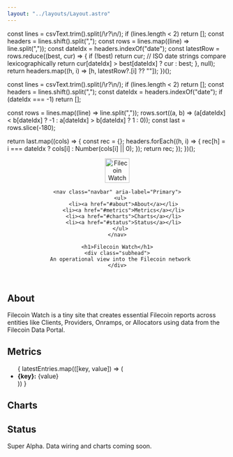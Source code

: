```yaml
---
layout: "../layouts/Layout.astro"
---
```



  const lines = csvText.trim().split(/\r?\n/);
  if (lines.length < 2) return [];
  const headers = lines.shift().split(",");
  const rows = lines.map((line) => line.split(","));
  const dateIdx = headers.indexOf("date");
  const latestRow = rows.reduce((best, cur) => {
    if (!best) return cur;
    // ISO date strings compare lexicographically
    return cur[dateIdx] > best[dateIdx] ? cur : best;
  }, null);
  return headers.map((h, i) => [h, latestRow?.[i] ?? ""]);
})();

  const lines = csvText.trim().split(/\r?\n/);
  if (lines.length < 2) return [];
  const headers = lines.shift().split(",");
  const dateIdx = headers.indexOf("date");
  if (dateIdx === -1) return [];

  const rows = lines.map((line) => line.split(","));
  rows.sort((a, b) => (a[dateIdx] < b[dateIdx] ? -1 : a[dateIdx] > b[dateIdx] ? 1 : 0));
  const last = rows.slice(-180);

  return last.map((cols) => {
    const rec = {};
    headers.forEach((h, i) => {
      rec[h] = i === dateIdx ? cols[i] : Number(cols[i] || 0);
    });
    return rec;
  });
})();

<header class="masthead">
  <div class="logo">
    <a href={import.meta.env.BASE_URL} aria-label="Filecoin Watch home">
      <img src={import.meta.env.BASE_URL + 'favicon.svg'} alt="Filecoin Watch" width="56" height="56" decoding="async" loading="eager" fetchpriority="high" />
    </a>

    <nav class="navbar" aria-label="Primary">
      <ul>
        <li><a href="#about">About</a></li>
        <li><a href="#metrics">Metrics</a></li>
        <li><a href="#charts">Charts</a></li>
        <li><a href="#status">Status</a></li>
      </ul>
    </nav>

    <h1>Filecoin Watch</h1>
    <div class="subhead">
      An operational view into the Filecoin network
    </div>
  </div>
</header>

## About

Filecoin Watch is a tiny site that creates essential Filecoin reports across entities like Clients, Providers, Onramps, or Allocators using data from the Filecoin Data Portal.

## Metrics

<ul>
  {
    latestEntries.map(([key, value]) => (<li><strong>{key}:</strong> {value}</li>))
  }
</ul>

## Charts

<LineChart data={series} x="date" y="unique_deal_making_clients" label="Unique deal-making clients" />
<LineChart data={series} x="date" y="unique_deal_making_providers" label="Unique deal-making providers" />
<LineChart data={series} x="date" y="clients_with_active_deals" label="Clients with active deals" />
<LineChart data={series} x="date" y="providers_with_active_deals" label="Providers with active deals" />
<LineChart data={series} x="date" y="providers_with_power" label="Providers with power" />

## Status

Super Alpha. Data wiring and charts coming soon.
